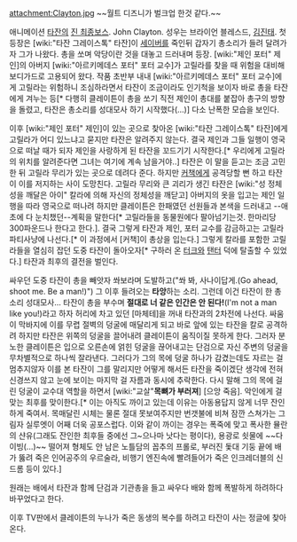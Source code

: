 attachment:Clayton.jpg
~~월트 디즈니가 벌크업 한것 같다.~~

애니메이션 [[타잔]]의 [[진 최종보스]]. John Clayton. 성우는 브라이언 블레스드, [[김진태]].
첫 등장은 [wiki:"타잔 그레이스톡" 타잔]이 [[세이버]]를 죽인뒤 갑자기 총소리가 들려 달려가자 그가 나왔다. 총을 쏘며 악당이란 것을 대놓고 드러내며 등장.
[wiki:"제인 포터" 제인]의 아버지 [wiki:"아르키메데스 포터" 포터 교수]가 고릴라를 찾을 때 위험을 대비해 보디가드로 고용되어 왔다.
작품 초반부 내내 [wiki:"아르키메데스 포터" 포터 교수]에게 고릴라는 위험하니 조심하라면서 타잔이 조금이라도 인기척을 보이자 바로 총을 타잔에게 겨누는 등[* 다행히 클레이튼이 총을 쏘기 직전 제인이 총대를 붙잡아 총구의 방향을 돌렸고, 타잔은 총소리를 성대모사 하기 시작했다(...)] 다소 난폭한 모습을 보인다.

이후 [wiki:"제인 포터" 제인]이 있는 곳으로 찾아온 [wiki:"타잔 그레이스톡" 타잔]에게 고릴라가 어디 있느냐고 묻지만 타잔은 알려주지 않는다. 결국 제인과 그들 일행이 영국으로 떠날 때가 되자 제인을 사랑하게 된 타잔을 꼬드기기 시작한다.[* 우리에게 고릴라의 위치를 알려준다면 그녀는 여기에 계속 남을거야..] 타잔은 이 말을 듣고는 조금 고민한 뒤 고릴라 무리가 있는 곳으로 데려다 준다. 하지만 [[커책]]에게 공격당할 뻔 하고 타잔이 이를 저지하는 사이 도망친다.
고릴라 무리와 큰 괴리가 생긴 타잔은 [wiki:"성 정체성을 깨달은 아이" 칼라에 의해 자신의 정체성을 깨닫고] 아버지의 옷을 입고는 제인 일행을 따라 영국으로 떠나려 하지만 클레이튼은 한패였던 선원들과 본색을 드러내고 --애초에 다 눈치챘던--계획을 말한다[* 고릴라들을 동물원에다 팔아넘기는것. 한마리당 300파운드나 한다고 한다.]. 결국 그렇게 타잔과 제인, 포터 교수를 감금하고는 고릴라 파티사냥에 나선다.[* 이 과정에서 [커책]이 총상을 입는다.] 그렇게 칼라를 포함한 고릴라들을 열심히 잡던 도중 타잔이 돌아오자[* 구하러 온 [[터크]]와 [[탠터]] 덕에 탈출할 수 있었다.] 타잔과 최후의 결전을 벌인다.

싸우던 도중 타잔이 총을 빼앗자 쏴보라며 도발하고("쏴 봐, 사나이답게.(Go ahead, shoot me. Be a man!)") 그 이후 들려오는 '''타앙'''하는 소리. 그런데 이건 타잔이 한 총소리 성대모사... 타잔이 총을 부수며 '''절대로 너 같은 인간은 안 된다!'''(I'm not a man like you!)라고 하자 허리에 차고 있던 [마체테]을 꺼내 타잔과의 2차전에 나선다. 싸움이 막바지에 이를 무렵 절벽의 덩굴에 매달리게 되고 바로 앞에 있는 타잔을 칼로 공격하려 하지만 타잔은 위쪽의 덩굴을 끌어내려 클레이튼이 움직이질 못하게 한다. 그러자 분노한 클레이튼은 입으로 오른손에 얽힌 덩굴을 끊어내고는 단검으로 자신 주변의 덩굴을 무차별적으로 하나씩 잘라낸다. 그러다가 그의 목에 덩굴 하나가 감겼는데도 자르는 걸 멈추지않자 이를 본 타잔이 그를 말리지만 어떻게 해서든 타잔을 죽이겠단 생각에 전혀 신경쓰지 않고 눈에 보이는 마지막 걸 자름과 동시에 추락한다. 다시 말해 그의 목에 걸린 덩굴이 교수대 역할을 하면서 [wiki:"교살"'''목뼈가 부러져'''] [으앙 죽음]. 악인에게 걸맞는 최후를 맞이한다.[* 이는 아직도 까이고 있는데 이유는 아동용답지 않게 너무 잔인하게 죽여서. 목매달린 시체는 물론 절대 못보여주지만 번갯불에 비쳐 잠깐 스쳐가는 그림자 실루엣이 어째 더욱 공포스럽다. 이와 같이 까이는 경우는 폭죽에 맞고 폭사한 뮬란의 샨유(그래도 잔인한 최후들 중에선 그~으나마 낫다는 평이다), 용광로 쇳물에 ~~다이빙(...)~~ 떨어져 형체도 안 남은 노틀담의 꼽추의 프롤로, 부러진 돛대 기둥 끝에 배가 뚫려 죽은 인어공주의 우르술라, 비행기 엔진속에 빨려들어가 죽은 인크레더블의 신드롬 등이 있다.]

원래는 배에서 타잔과 함께 단검과 기관총을 들고 싸우다 배와 함께 폭발하게 하려하다 바꾸었다고 한다.

이후 TV판에서 클레이튼의 누나가 죽은 동생의 복수를 하려고 타잔이 사는 정글에 찾아 온다.
